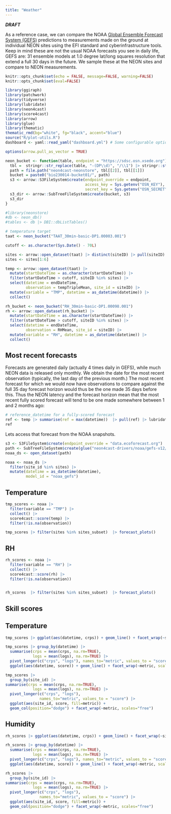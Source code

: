 ```yaml
---
title: "Weather"
---
```


***DRAFT***

As a reference case, we can compare the NOAA [Global Ensemble Forecast System (GEFS)](https://www.ncei.noaa.gov/products/weather-climate-models/global-ensemble-forecast) predictions to measurements made on the ground at individual NEON sites using the EFI standard and cyberinfrastructure tools. Keep in mind these are not the usual NOAA forecasts you see in daily life, GEFS are: 31 ensemble models at 1.0 degree lat/long squares resolution that extend a full 30 days in the future. We sample these at the NEON sites and compare to NEON measurements.

```r
knitr::opts_chunk$set(echo = FALSE, message=FALSE, warning=FALSE)
knitr::opts_chunk$set(eval=FALSE)
```

```r
library(ggiraph)
library(patchwork)
library(tidyverse)
library(lubridate)
library(neon4cast)
library(score4cast)
library(arrow)
library(glue)
library(thematic)
thematic_rmd(bg="white", fg="black", accent="blue")
source("R/plot-utils.R")
dashboard <- yaml::read_yaml("dashboard.yml") # Some configurable options

options(arrow.pull_as_vector = TRUE)

```



```r
neon_bucket <- function(table, endpoint = "https://sdsc.osn.xsede.org") {
  tbl =  stringr::str_replace(table, "-(DP\\d)", "/\\1") |> stringr::str_split_1("/")
  path = file.path("neon4cast-neonstore", tbl[[2]], tbl[[1]])
  bucket = paste0("bio230014-bucket01/", path)
  s3 <- arrow::S3FileSystem$create(endpoint_override = endpoint,
                                   access_key = Sys.getenv("OSN_KEY"),
                                   secret_key = Sys.getenv("OSN_SECRET"))
  s3_dir <- arrow::SubTreeFileSystem$create(bucket, s3)
  s3_dir
}

#library(neonstore)
#db <- neon_db()
#tables <- db |> DBI::dbListTables()


```


```r
# temperature target
taat <- neon_bucket("TAAT_30min-basic-DP1.00003.001")

cutoff <- as.character(Sys.Date() - 70L)

sites <- arrow::open_dataset(taat) |> distinct(siteID) |> pull(siteID)
sites <- sites[1:6]

temp <- arrow::open_dataset(taat) |> 
  mutate(startDateTime = as.character(startDateTime)) |>
  filter(startDateTime > cutoff, siteID %in% sites) |>
  select(datetime = endDateTime, 
         observation = tempTripleMean, site_id = siteID) |>
  mutate(variable = "TMP", datetime = as_datetime(datetime)) |>
  collect()

```


```r

rh_bucket <- neon_bucket("RH_30min-basic-DP1.00098.001")
rh <- arrow::open_dataset(rh_bucket) |> 
  mutate(startDateTime = as.character(startDateTime)) |>
  filter(startDateTime > cutoff, siteID %in% sites) |>
  select(datetime = endDateTime, 
         observation = RHMean, site_id = siteID) |>
  mutate(variable = "RH", datetime = as_datetime(datetime)) |>
  collect()
```


## Most recent forecasts

Forecasts are generated daily (actually 4 times daily in GEFS), while much NEON data is released only monthly. We obtain the date for the most recent observation (typically, the last day of the previous month.)  The most recent forecast for which we would now have observations to compare against the full 35 day forecast horizon would thus be the one made 35 days before this.  Thus the NEON latency and the forecast horizon mean that the most recent fully scored forecast will tend to be one made somewhere between 1 and 2 months ago:

```r
# reference_datetime for a fully-scored forecast
ref <- temp |> summarise(ref = max(datetime))  |> pull(ref) |> lubridate::as_date() -35L
ref
```

Lets access that forecast from the NOAA snapshots.


```r
s3 <- S3FileSystem$create(endpoint_override = "data.ecoforecast.org")
path <- SubTreeFileSystem$create(glue("neon4cast-drivers/noaa/gefs-v12/stage1/0/{ref}"), s3)
noaa_ds <- open_dataset(path) 
```



```r
noaa <- noaa_ds |> 
  filter(site_id %in% sites) |>
  mutate(datetime = as_datetime(datetime),
         model_id = "noaa_gefs")
```







::: panel-tabset
## Temperature

```r
tmp_scores <- noaa |> 
  filter(variable == "TMP") |> 
  collect() |>
  score4cast::score(temp) |> 
  filter(!is.na(observation))

tmp_scores |> filter(sites %in% sites_subset)  |> forecast_plots()
```

## RH

```r
rh_scores <- noaa |> 
  filter(variable == "RH") |> 
  collect() |>
  score4cast::score(rh) |> 
  filter(!is.na(observation)) 


rh_scores  |> filter(sites %in% sites_subset)  |> forecast_plots()
```


:::

## Skill scores

::: panel-tabset

## Temperature

```r
tmp_scores |> ggplot(aes(datetime, crps)) + geom_line() + facet_wrap(~site_id)
```

```r

tmp_scores |> group_by(datetime) |> 
  summarise(crps = mean(crps, na.rm=TRUE),
            logs = mean(logs), na.rm=TRUE) |>
  pivot_longer(c("crps", "logs"), names_to="metric", values_to = "score") |>
  ggplot(aes(datetime, score)) + geom_line() + facet_wrap(~metric, scales="free")

```
```r
tmp_scores |> 
  group_by(site_id) |>
summarise(crps = mean(crps, na.rm=TRUE),
            logs = mean(logs), na.rm=TRUE) |>
  pivot_longer(c("crps", "logs"), 
               names_to="metric", values_to = "score") |>
  ggplot(aes(site_id, score, fill=metric)) + 
  geom_col(position="dodge") + facet_wrap(~metric, scales="free")

```


## Humidity

```r
rh_scores |> ggplot(aes(datetime, crps)) + geom_line() + facet_wrap(~site_id)
```

```r

rh_scores |> group_by(datetime) |> 
  summarise(crps = mean(crps, na.rm=TRUE),
            logs = mean(logs), na.rm=TRUE) |>
  pivot_longer(c("crps", "logs"), names_to="metric", values_to = "score") |>
  ggplot(aes(datetime, score)) + geom_line() + facet_wrap(~metric, scales="free")

```
```r
rh_scores |> 
  group_by(site_id) |>
summarise(crps = mean(crps, na.rm=TRUE),
            logs = mean(logs), na.rm=TRUE) |>
  pivot_longer(c("crps", "logs"), 
               names_to="metric", values_to = "score") |>
  ggplot(aes(site_id, score, fill=metric)) + 
  geom_col(position="dodge") + facet_wrap(~metric, scales="free")

```
:::

